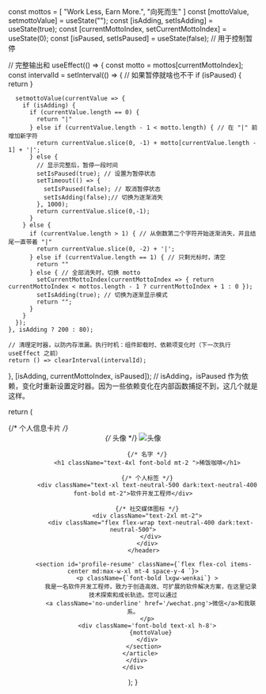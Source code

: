 
  const mottos = [
    "Work Less, Earn More.",
    "向死而生"
  ]
  const [mottoValue, setmottoValue] = useState("");
  const [isAdding, setIsAdding] = useState(true);
  const [currentMottoIndex, setCurrentMottoIndex] = useState(0);
  const [isPaused, setIsPaused] = useState(false); // 用于控制暂停


  // 完整输出和
  useEffect(() => {
    const motto = mottos[currentMottoIndex];
    const intervalId = setInterval(() => {
      // 如果暂停就啥也不干
      if (isPaused) {
        return
      }

      setmottoValue(currentValue => {
        if (isAdding) {
          if (currentValue.length == 0) {
            return "|"
          } else if (currentValue.length - 1 < motto.length) { // 在 "|" 前增加新字符
            return currentValue.slice(0, -1) + motto[currentValue.length - 1] + '|';
          } else {
            // 显示完整后，暂停一段时间
            setIsPaused(true); // 设置为暂停状态
            setTimeout(() => {
              setIsPaused(false); // 取消暂停状态
              setIsAdding(false);// 切换为逐渐消失
            }, 1000);
            return currentValue.slice(0,-1);
          }
        } else {
          if (currentValue.length > 1) { // 从倒数第二个字符开始逐渐消失，并且结尾一直带着 "|"
            return currentValue.slice(0, -2) + '|';
          } else if (currentValue.length == 1) { // 只剩光标时，清空
            return ""
          } else { // 全部消失时，切换 motto
            setCurrentMottoIndex(currentMottoIndex => { return currentMottoIndex < mottos.length - 1 ? currentMottoIndex + 1 : 0 });
            setIsAdding(true); // 切换为逐渐显示模式
            return "";
          }
        }
      });
    }, isAdding ? 200 : 80);

    // 清理定时器，以防内存泄漏。执行时机：组件卸载时、依赖项变化时（下一次执行 useEffect 之前）
    return () => clearInterval(intervalId);
  }, [isAdding, currentMottoIndex, isPaused]); // isAdding，isPaused 作为依赖，变化时重新设置定时器。因为一些依赖变化在内部函数捕捉不到，这几个就是这样。


  return (
    <div className="flex flex-col w-full h-full items-center">
      {/* 个人信息卡片 */}
      <div id="profile" className='mt-4'>
        <article className="w-full flex flex-col items-center justify-center">
          <header>
            {/* 头像 */}
            <img
              src="/avatar.jpg"
              alt="头像"
              className='w-36 h-36 rounded-full'
            />

            {/* 名字 */}
            <h1 className="text-4xl font-bold mt-2 ">稀饭咖啡</h1>

            {/* 个人标签 */}
            <div className="text-xl text-neutral-500 dark:text-neutral-400  font-bold mt-2">软件开发工程师</div>

            {/* 社交媒体图标 */}
            <div className="text-2xl mt-2">
              <div className="flex flex-wrap text-neutral-400 dark:text-neutral-500">
              </div>
            </div>
          </header>

          <section id='profile-resume' className={`flex flex-col items-center md:max-w-xl mt-4 space-y-4 `}>
            <p className={`font-bold lxgw-wenkai`} >
              我是一名软件开发工程师，致力于创造高效、可扩展的软件解决方案，在这里记录技术探索和成长轨迹。您可以通过
              <a className='no-underline' href='/wechat.png'>微信</a>和我联系。
            </p>
            <div className='font-bold text-xl h-8'>
              {mottoValue}
            </div>
          </section>
        </article>
      </div>
    </div>
  );
}